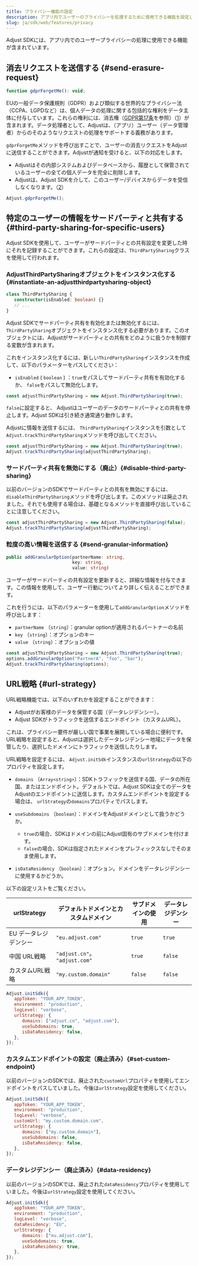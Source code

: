 ```yaml
---
title: プライバシー機能の設定
description: アプリ内でユーザーのプライバシーを処理するために使用できる機能を設定します。
slug: ja/sdk/web/features/privacy
---
```


Adjust SDKには、アプリ内でのユーザープライバシーの処理に使用できる機能が含まれています。

## 消去リクエストを送信する \{\#send\-erasure\-request\}

<CodeBlock title="メソッドシグネチャー">

```js
function gdprForgetMe(): void;
```

</CodeBlock>

EUの一般データ保護規則（GDPR）および類似する世界的なプライバシー法（CCPA、LGPDなど）は、個人データの処理に関する包括的な権利をデータ主体に付与しています。これらの権利には、消去権（[GDPR第17条](https://gdpr.eu/article-17-right-to-be-forgotten/)を参照）（[1](https://help.adjust.com/ja/article/gdpr#ref-1)）が含まれます。データ処理者として、Adjustは、（アプリ）ユーザー（データ管理者）からのそのようなリクエストの処理をサポートする義務があります。

`gdprForgetMe`メソッドを呼び出すことで、ユーザーの消去リクエストをAdjustに送信することができます。Adjustが通知を受けると、以下の対応をします。

- Adjustはその内部システムおよびデータベースから、履歴として保管されているユーザーの全ての個人データを完全に削除します。
- Adjustは、Adjust SDKを介して、このユーザー/デバイスからデータを受信しなくなります。（[2](https://help.adjust.com/ja/article/gdpr#ref-2)）

```js
Adjust.gdprForgetMe();
```

## 特定のユーザーの情報をサードパーティと共有する \{\#third\-party\-sharing\-for\-specific\-users\}

<MinorVersion
   added="5.7.0"
   link="https://github.com/adjust/web_sdk/releases/tag/v5.7.0"
/>

Adjust SDKを使用して、ユーザーがサードパーティとの共有設定を変更した時にそれを記録することができます。これらの設定は、`ThirdPartySharing`クラスを使用して行われます。

### AdjustThirdPartySharingオブジェクトをインスタンス化する {#instantiate-an-adjustthirdpartysharing-object}

<CodeBlock title="メソッドシグネチャー">

```ts
class ThirdPartySharing {
   constructor(isEnabled: boolean) {}
   // ...
}
```

</CodeBlock>

Adjust SDKでサードパーティ共有を有効化または無効化するには、`ThirdPartySharing`オブジェクトをインスタンス化する必要があります。このオブジェクトには、Adjustがサードパーティとの共有をどのように扱うかを制御する変数が含まれます。

これをインスタンス化するには、新しい`ThirdPartySharing`インスタンスを作成して、以下のパラメーターをパスしてください：

- `isEnabled` \( `boolean` \) ：`true`をパスしてサードパーティ共有を有効化するか、 `false`をパスして無効化します。

```ts
const adjustThirdPartySharing = new Adjust.ThirdPartySharing(true);
```

`false`に設定すると、 Adjustはユーザーのデータのサードパーティとの共有を停止します。Adjust SDKは引き続き通常通り動作します。

Adjustに情報を送信するには、 `ThirdPartySharing`インスタンスを引数として`Adjust.trackThirdPartySharing`メソッドを呼び出してください。

```ts
const adjustThirdPartySharing = new Adjust.ThirdPartySharing(true);
Adjust.trackThirdPartySharing(adjustThirdPartySharing);
```

### サードパーティ共有を無効にする（廃止）{#disable-third-party-sharing}

<MinorVersion
   removed="5.7.0"
   link="https://github.com/adjust/web_sdk/releases/tag/v5.7.0"
/>

以前のバージョンのSDKでサードパーティとの共有を無効にするには、 `disableThirdPartySharing`メソッドを呼び出します。このメソッドは廃止されました。それでも使用する場合は、基礎となるメソッドを直接呼び出していることに注意してください。

```ts
const adjustThirdPartySharing = new Adjust.ThirdPartySharing(false);
Adjust.trackThirdPartySharing(adjustThirdPartySharing);
```

### 粒度の高い情報を送信する {#send-granular-information}

<CodeBlock title="メソッドシグネチャー">

```ts
public addGranularOption(partnerName: string,
                         key: string,
                         value: string)
```

</CodeBlock>

ユーザーがサードパーティの共有設定を更新すると、詳細な情報を付与できます。この情報を使用して、ユーザー行動についてより詳しく伝えることができます。

これを行うには、以下のパラメーターを使用して`addGranularOption`メソッドを呼び出します：

- `partnerName` （`string`）：granular optionが適用されるパートナーの名前
- `key` （`string`）：オプションのキー
- `value` （`string`）：オプションの値

```ts
const adjustThirdPartySharing = new Adjust.ThirdPartySharing(true);
options.addGranularOption("PartnerA", "foo", "bar");
Adjust.trackThirdPartySharing(options);
```

## URL戦略 \{\#url\-strategy\}

<MinorVersion
   changed="5.7.0"
   link="https://github.com/adjust/web_sdk/releases/tag/v5.7.0"
/>

URL戦略機能では、以下のいずれかを設定することができます：

- Adjustがお客様のデータを保管する国（データレジデンシー）。
- Adjust SDKがトラフィックを送信するエンドポイント（カスタムURL）。

これは、プライバシー要件が厳しい国で事業を展開している場合に便利です。URL戦略を設定すると、Adjustは選択したデータレジデンシー地域にデータを保管したり、選択したドメインにトラフィックを送信したりします。

URL戦略を設定するには、 `Adjust.initSdk`インスタンスの`urlStrategy`の以下のプロパティを設定します。

- `domains` （`Array<string>`）：SDKトラフィックを送信する国、データの所在国、またはエンドポイント。デフォルトでは、Adjust SDKは全てのデータをAdjustのエンドポイントに送信します。カスタムエンドポイントを設定する場合は、 `urlStrategy`の`domains`プロパティでパスします。
- `useSubdomains` （`boolean`）：ドメインをAdjustドメインとして扱うかどうか。

   - `true`の場合、SDKはドメインの前にAdjust固有のサブドメインを付けます。
   - `false`の場合、SDKは指定されたドメインをプレフィックスなしでそのまま使用します。

- `isDataResidency` （`boolean`）：オプション。ドメインをデータレジデンシーに使用するかどうか。

以下の設定リストをご覧ください。

| urlStrategy           | デフォルトドメインとカスタムドメイン | サブドメインの使用 | データレジデンシー |
| --------------------- | ------------------------------------ | ------------------ | ------------------ |
| EU データレジデンシー | `"eu.adjust.com"`                    | `true`             | `true`             |
| 中国 URL戦略          | `"adjust.cn"`。 `"adjust.com"`       | `true`             | `false`            |
| カスタムURL戦略       | `"my.custom.domain"`                 | `false`            | `false`            |

```js
Adjust.initSdk({
   appToken: "YOUR_APP_TOKEN",
   environment: "production",
   logLevel: "verbose",
   urlStrategy: {
      domains: ["adjust.cn", "adjust.com"],
      useSubdomains: true,
      isDataResidency: false,
   },
});
```

### カスタムエンドポイントの設定（廃止済み）{#set-custom-endpoint}

<MinorVersion
   removed="5.7.0"
   link="https://github.com/adjust/web_sdk/releases/tag/v5.7.0"
/>

以前のバージョンのSDKでは、廃止された`customUrl`プロパティを使用してエンドポイントをパスしていました。今後は`urlStrategy`設定を使用してください。

<CodeBlock del="{range: 5}" ins="{range: 6-10}">

```js
Adjust.initSdk({
   appToken: "YOUR_APP_TOKEN",
   environment: "production",
   logLevel: "verbose",
   customUrl: "my.custom.domain.com",
   urlStrategy: {
      domains: ["my.custom.domain"],
      useSubdomains: false,
      isDataResidency: false,
   },
});
```

</CodeBlock>

### データレジデンシー（廃止済み）{#data-residency}

<MinorVersion
   removed="5.7.0"
   link="https://github.com/adjust/web_sdk/releases/tag/v5.7.0"
/>

以前のバージョンのSDKでは、廃止された`dataResidency`プロパティを使用していました。今後は`urlStrategy`設定を使用してください。

<CodeBlock del="{range: 5}" ins="{range: 6-10}">

```js
Adjust.initSdk({
   appToken: "YOUR_APP_TOKEN",
   environment: "production",
   logLevel: "verbose",
   dataResidency: "EU",
   urlStrategy: {
      domains: ["eu.adjust.com"],
      useSubdomains: true,
      isDataResidency: true,
   },
});
```

</CodeBlock>
